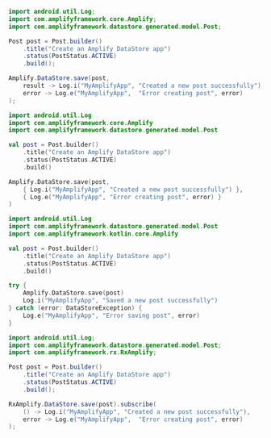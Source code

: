 <BlockSwitcher>
<Block name="Java">

```java
import android.util.Log;
import com.amplifyframework.core.Amplify;
import com.amplifyframework.datastore.generated.model.Post;
```

```java
Post post = Post.builder()
    .title("Create an Amplify DataStore app")
    .status(PostStatus.ACTIVE)
    .build();

Amplify.DataStore.save(post,
    result -> Log.i("MyAmplifyApp", "Created a new post successfully"),
    error -> Log.e("MyAmplifyApp",  "Error creating post", error)
);
```

</Block>
<Block name="Kotlin - Callbacks">

```kotlin
import android.util.Log
import com.amplifyframework.core.Amplify
import com.amplifyframework.datastore.generated.model.Post
```

```kotlin
val post = Post.builder()
    .title("Create an Amplify DataStore app")
    .status(PostStatus.ACTIVE)
    .build()

Amplify.DataStore.save(post,
    { Log.i("MyAmplifyApp", "Created a new post successfully") },
    { Log.e("MyAmplifyApp", "Error creating post", error) }
)
```

</Block>
<Block name="Kotlin - Coroutines">

```kotlin
import android.util.Log
import com.amplifyframework.datastore.generated.model.Post
import com.amplifyframework.kotlin.core.Amplify
```

```kotlin
val post = Post.builder()
    .title("Create an Amplify DataStore app")
    .status(PostStatus.ACTIVE)
    .build()

try {
    Amplify.DataStore.save(post)
    Log.i("MyAmplifyApp", "Saved a new post successfully") 
} catch (error: DataStoreException) {
    Log.e("MyAmplifyApp", "Error saving post", error) 
}
```

</Block>
<Block name="RxJava">

 ```java
import android.util.Log;
import com.amplifyframework.datastore.generated.model.Post;
import com.amplifyframework.rx.RxAmplify;
```   

```java
Post post = Post.builder()
    .title("Create an Amplify DataStore app")
    .status(PostStatus.ACTIVE)
    .build();

RxAmplify.DataStore.save(post).subscribe(
    () -> Log.i("MyAmplifyApp", "Created a new post successfully"),
    error -> Log.e("MyAmplifyApp",  "Error creating post", error)
);
```

</Block>
</BlockSwitcher>
